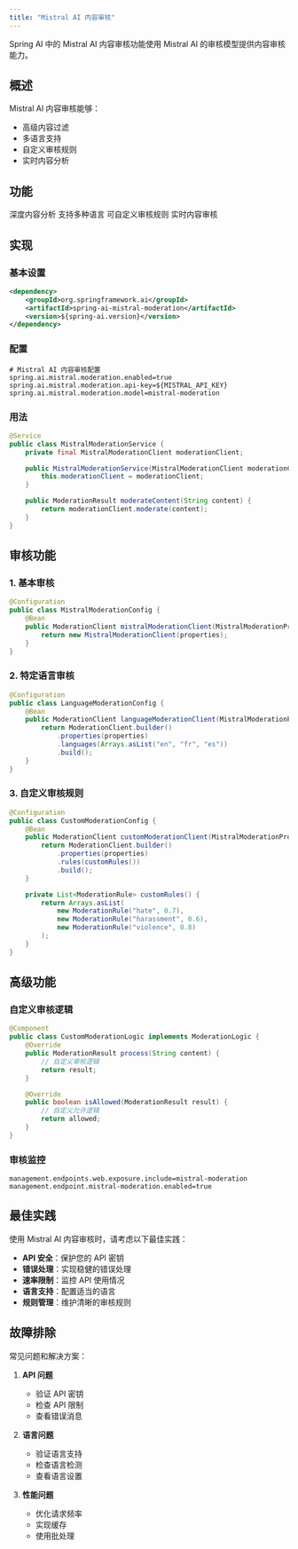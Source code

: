 ```yaml
---
title: "Mistral AI 内容审核"
---
```


Spring AI 中的 Mistral AI 内容审核功能使用 Mistral AI 的审核模型提供内容审核能力。

## 概述

Mistral AI 内容审核能够：
- 高级内容过滤
- 多语言支持
- 自定义审核规则
- 实时内容分析

## 功能

<CardGroup cols={2}>
  <Card title="内容分析" icon="magnifying-glass">
    深度内容分析
  </Card>
  <Card title="多语言" icon="language">
    支持多种语言
  </Card>
  <Card title="自定义规则" icon="gear">
    可自定义审核规则
  </Card>
  <Card title="实时" icon="clock">
    实时内容审核
  </Card>
</CardGroup>

## 实现

### 基本设置

```xml
<dependency>
    <groupId>org.springframework.ai</groupId>
    <artifactId>spring-ai-mistral-moderation</artifactId>
    <version>${spring-ai.version}</version>
</dependency>
```

### 配置

```properties
# Mistral AI 内容审核配置
spring.ai.mistral.moderation.enabled=true
spring.ai.mistral.moderation.api-key=${MISTRAL_API_KEY}
spring.ai.mistral.moderation.model=mistral-moderation
```

### 用法

```java
@Service
public class MistralModerationService {
    private final MistralModerationClient moderationClient;

    public MistralModerationService(MistralModerationClient moderationClient) {
        this.moderationClient = moderationClient;
    }

    public ModerationResult moderateContent(String content) {
        return moderationClient.moderate(content);
    }
}
```

## 审核功能

### 1. 基本审核

```java
@Configuration
public class MistralModerationConfig {
    @Bean
    public ModerationClient mistralModerationClient(MistralModerationProperties properties) {
        return new MistralModerationClient(properties);
    }
}
```

### 2. 特定语言审核

```java
@Configuration
public class LanguageModerationConfig {
    @Bean
    public ModerationClient languageModerationClient(MistralModerationProperties properties) {
        return ModerationClient.builder()
            .properties(properties)
            .languages(Arrays.asList("en", "fr", "es"))
            .build();
    }
}
```

### 3. 自定义审核规则

```java
@Configuration
public class CustomModerationConfig {
    @Bean
    public ModerationClient customModerationClient(MistralModerationProperties properties) {
        return ModerationClient.builder()
            .properties(properties)
            .rules(customRules())
            .build();
    }

    private List<ModerationRule> customRules() {
        return Arrays.asList(
            new ModerationRule("hate", 0.7),
            new ModerationRule("harassment", 0.6),
            new ModerationRule("violence", 0.8)
        );
    }
}
```

## 高级功能

### 自定义审核逻辑

```java
@Component
public class CustomModerationLogic implements ModerationLogic {
    @Override
    public ModerationResult process(String content) {
        // 自定义审核逻辑
        return result;
    }

    @Override
    public boolean isAllowed(ModerationResult result) {
        // 自定义允许逻辑
        return allowed;
    }
}
```

### 审核监控

```properties
management.endpoints.web.exposure.include=mistral-moderation
management.endpoint.mistral-moderation.enabled=true
```

## 最佳实践

<Note>
使用 Mistral AI 内容审核时，请考虑以下最佳实践：
</Note>

- **API 安全**：保护您的 API 密钥
- **错误处理**：实现稳健的错误处理
- **速率限制**：监控 API 使用情况
- **语言支持**：配置适当的语言
- **规则管理**：维护清晰的审核规则

## 故障排除

常见问题和解决方案：

1. **API 问题**
   - 验证 API 密钥
   - 检查 API 限制
   - 查看错误消息

2. **语言问题**
   - 验证语言支持
   - 检查语言检测
   - 查看语言设置

3. **性能问题**
   - 优化请求频率
   - 实现缓存
   - 使用批处理 